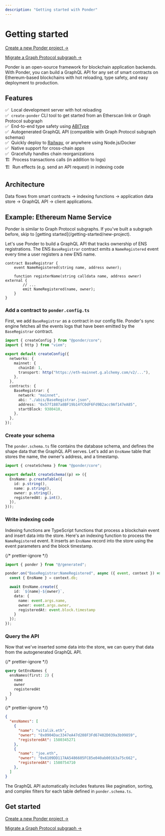 ```yaml
---
description: "Getting started with Ponder"
---
```



# Getting started

[Create a new Ponder project →](/getting-started/new-project)

[Migrate a Graph Protocol subgraph →](/getting-started/migrate-subgraph)

Ponder is an open-source framework for blockchain application backends. With Ponder, you can build a GraphQL API for any set of smart contracts on Ethereum-based blockchains with hot reloading, type safety, and easy deployment to production.

## Features

✅ &nbsp;Local development server with hot reloading<br/>
✅ &nbsp;`create-ponder` CLI tool to get started from an Etherscan link or Graph Protocol subgraph<br/>
✅ &nbsp;End-to-end type safety using [ABIType](https://github.com/wagmi-dev/abitype)<br/>
✅ &nbsp;Autogenerated GraphQL API (compatible with Graph Protocol subgraph schemas)<br/>
✅ &nbsp;Quickly deploy to [Railway](/guides/production), or anywhere using Node.js/Docker<br/>
✅ &nbsp;Native support for cross-chain apps<br/>
✅ &nbsp;Gracefully handles chain reorganizations<br/>
🏗️ &nbsp;Process transactions calls (in addition to logs)<br/>
🏗️ &nbsp;Run effects (e.g. send an API request) in indexing code<br/>

## Architecture

<Architecture className="excalidraw" role="img" />
<div className="caption">
  Data flows from smart contracts → indexing functions → application data store
  → GraphQL API → client applications.
</div>

## Example: Ethereum Name Service

<Callout type="info">
  Ponder is similar to Graph Protocol subgraphs. If you've built a subgraph
  before, skip to [getting started](/getting-started/new-project).
</Callout>

Let's use Ponder to build a GraphQL API that tracks ownership of ENS registrations. The ENS `BaseRegistrar` contract emits a `NameRegistered` event every time a user registers a new ENS name.

```solidity
contract BaseRegistrar {
    event NameRegistered(string name, address owner);

    function registerName(string calldata name, address owner) external {
        // ...
        emit NameRegistered(name, owner);
    }
}
```

<Steps>

### Add a contract to `ponder.config.ts`

First, we add `BaseRegistrar` as a contract in our config file. Ponder's sync engine fetches all the events logs that have been emitted by the `BaseRegistrar` contract.

```ts filename="ponder.config.ts"
import { createConfig } from "@ponder/core";
import { http } from "viem";

export default createConfig({
  networks: {
    mainnet: {
      chainId: 1,
      transport: http("https://eth-mainnet.g.alchemy.com/v2/..."),
    },
  },
  contracts: {
    BaseRegistrar: {
      network: "mainnet",
      abi: "./abis/BaseRegistrar.json",
      address: "0x57f1887a8BF19b14fC0dF6Fd9B2acc9Af147eA85",
      startBlock: 9380410,
    },
  },
});
```

### Create your schema

The `ponder.schema.ts` file contains the database schema, and defines the shape data that the GraphQL API serves. Let's add an `EnsName` table that stores the name, the owner's address, and a timestamp.

```ts filename="ponder.schema.ts"
import { createSchema } from "@ponder/core";

export default createSchema((p) => ({
  EnsName: p.createTable({
    id: p.string(),
    name: p.string(),
    owner: p.string(),
    registeredAt: p.int(),
  }),
}));
```

### Write indexing code

Indexing functions are TypeScript functions that process a blockchain event and insert data into the store. Here's an indexing function to process the `NameRegistered` event. It inserts an `EnsName` record into the store using the event parameters and the block timestamp.

{/* prettier-ignore */}
```ts filename="src/EthereumNameService.ts"
import { ponder } from "@/generated";

ponder.on("BaseRegistrar:NameRegistered", async ({ event, context }) => {
  const { EnsName } = context.db;

  await EnsName.create({
    id: `${name}-${owner}`,
    data: {
      name: event.args.name,
      owner: event.args.owner,
      registeredAt: event.block.timestamp
    }
  });
});
```

### Query the API

Now that we've inserted some data into the store, we can query that data from the autogenerated GraphQL API.

{/* prettier-ignore */}
```graphql filename="http://localhost:42069/graphql"
query GetEnsNames {
  ensNames(first: 2) {
    name
    owner
    registeredAt
  }
}
```

{/* prettier-ignore */}
```json filename="Result"
{
  "ensNames": [
    {
      "name": "vitalik.eth",
      "owner": "0x0904Dac3347eA47d208F3Fd67402D039a3b99859",
      "registeredAt": 1580345271
    },
    {
      "name": "joe.eth",
      "owner": "0x6109DD117AA5486605FC85e040ab00163a75c662",
      "registeredAt": 1580754710
    },
  ]
}
```

The GraphQL API automatically includes features like pagination, sorting, and complex filters for each table defined in `ponder.schema.ts`.

</Steps>

## Get started

[Create a new Ponder project →](/getting-started/new-project)

[Migrate a Graph Protocol subgraph →](/getting-started/migrate-subgraph)
